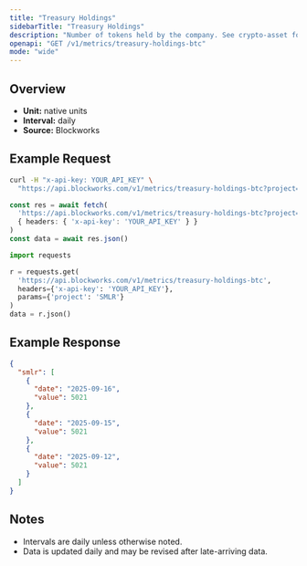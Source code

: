```yaml
---
title: "Treasury Holdings"
sidebarTitle: "Treasury Holdings"
description: "Number of tokens held by the company. See crypto-asset for asset indicator"
openapi: "GET /v1/metrics/treasury-holdings-btc"
mode: "wide"
---
```


## Overview

- **Unit:** native units
- **Interval:** daily
- **Source:** Blockworks

## Example Request

<CodeGroup>

```bash cURL
curl -H "x-api-key: YOUR_API_KEY" \
  "https://api.blockworks.com/v1/metrics/treasury-holdings-btc?project=SMLR"
```

```typescript TypeScript
const res = await fetch(
  'https://api.blockworks.com/v1/metrics/treasury-holdings-btc?project=SMLR',
  { headers: { 'x-api-key': 'YOUR_API_KEY' } }
)
const data = await res.json()
```

```python Python
import requests

r = requests.get(
  'https://api.blockworks.com/v1/metrics/treasury-holdings-btc',
  headers={'x-api-key': 'YOUR_API_KEY'},
  params={'project': 'SMLR'}
)
data = r.json()
```

</CodeGroup>

## Example Response

```json
{
  "smlr": [
    {
      "date": "2025-09-16",
      "value": 5021
    },
    {
      "date": "2025-09-15",
      "value": 5021
    },
    {
      "date": "2025-09-12",
      "value": 5021
    }
  ]
}
```

## Notes
- Intervals are daily unless otherwise noted.
- Data is updated daily and may be revised after late-arriving data.